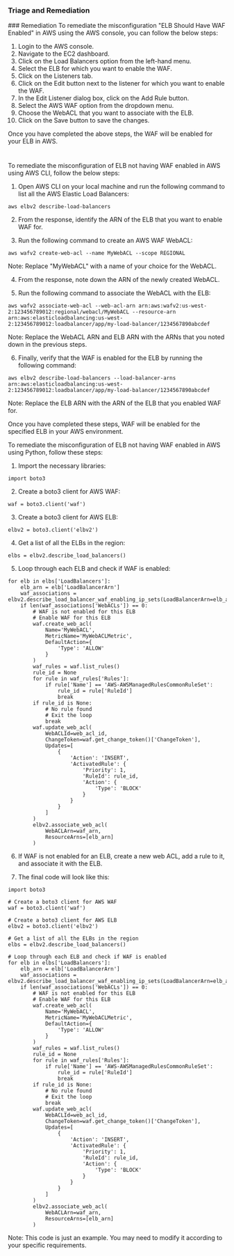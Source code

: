
### Triage and Remediation
<Tabs>
<Tab title='Remediation'>
### Remediation

<AccordionGroup>
<Accordion title='Using Console' defaultOpen='true'>
To remediate the misconfiguration "ELB Should Have WAF Enabled" in AWS using the AWS console, you can follow the below steps:

1. Login to the AWS console.
2. Navigate to the EC2 dashboard.
3. Click on the Load Balancers option from the left-hand menu.
4. Select the ELB for which you want to enable the WAF.
5. Click on the Listeners tab.
6. Click on the Edit button next to the listener for which you want to enable the WAF.
7. In the Edit Listener dialog box, click on the Add Rule button.
8. Select the AWS WAF option from the dropdown menu.
9. Choose the WebACL that you want to associate with the ELB.
10. Click on the Save button to save the changes.

Once you have completed the above steps, the WAF will be enabled for your ELB in AWS.

#
</Accordion>

<Accordion title='Using CLI'>
To remediate the misconfiguration of ELB not having WAF enabled in AWS using AWS CLI, follow the below steps:

1. Open AWS CLI on your local machine and run the following command to list all the AWS Elastic Load Balancers:

```
aws elbv2 describe-load-balancers
```

2. From the response, identify the ARN of the ELB that you want to enable WAF for.

3. Run the following command to create an AWS WAF WebACL:

```
aws wafv2 create-web-acl --name MyWebACL --scope REGIONAL
```

Note: Replace "MyWebACL" with a name of your choice for the WebACL.

4. From the response, note down the ARN of the newly created WebACL.

5. Run the following command to associate the WebACL with the ELB:

```
aws wafv2 associate-web-acl --web-acl-arn arn:aws:wafv2:us-west-2:123456789012:regional/webacl/MyWebACL --resource-arn arn:aws:elasticloadbalancing:us-west-2:123456789012:loadbalancer/app/my-load-balancer/1234567890abcdef
```

Note: Replace the WebACL ARN and ELB ARN with the ARNs that you noted down in the previous steps.

6. Finally, verify that the WAF is enabled for the ELB by running the following command:

```
aws elbv2 describe-load-balancers --load-balancer-arns arn:aws:elasticloadbalancing:us-west-2:123456789012:loadbalancer/app/my-load-balancer/1234567890abcdef
```

Note: Replace the ELB ARN with the ARN of the ELB that you enabled WAF for.

Once you have completed these steps, WAF will be enabled for the specified ELB in your AWS environment.
</Accordion>

<Accordion title='Using Python'>
To remediate the misconfiguration of ELB not having WAF enabled in AWS using Python, follow these steps:

1. Import the necessary libraries:

```
import boto3
```

2. Create a boto3 client for AWS WAF:

```
waf = boto3.client('waf')
```

3. Create a boto3 client for AWS ELB:

```
elbv2 = boto3.client('elbv2')
```

4. Get a list of all the ELBs in the region:

```
elbs = elbv2.describe_load_balancers()
```

5. Loop through each ELB and check if WAF is enabled:

```
for elb in elbs['LoadBalancers']:
    elb_arn = elb['LoadBalancerArn']
    waf_associations = elbv2.describe_load_balancer_waf_enabling_ip_sets(LoadBalancerArn=elb_arn)
    if len(waf_associations['WebACLs']) == 0:
        # WAF is not enabled for this ELB
        # Enable WAF for this ELB
        waf.create_web_acl(
            Name='MyWebACL',
            MetricName='MyWebACLMetric',
            DefaultAction={
                'Type': 'ALLOW'
            }
        )
        waf_rules = waf.list_rules()
        rule_id = None
        for rule in waf_rules['Rules']:
            if rule['Name'] == 'AWS-AWSManagedRulesCommonRuleSet':
                rule_id = rule['RuleId']
                break
        if rule_id is None:
            # No rule found
            # Exit the loop
            break
        waf.update_web_acl(
            WebACLId=web_acl_id,
            ChangeToken=waf.get_change_token()['ChangeToken'],
            Updates=[
                {
                    'Action': 'INSERT',
                    'ActivatedRule': {
                        'Priority': 1,
                        'RuleId': rule_id,
                        'Action': {
                            'Type': 'BLOCK'
                        }
                    }
                }
            ]
        )
        elbv2.associate_web_acl(
            WebACLArn=waf_arn,
            ResourceArns=[elb_arn]
        )
```

6. If WAF is not enabled for an ELB, create a new web ACL, add a rule to it, and associate it with the ELB.

7. The final code will look like this:

```
import boto3

# Create a boto3 client for AWS WAF
waf = boto3.client('waf')

# Create a boto3 client for AWS ELB
elbv2 = boto3.client('elbv2')

# Get a list of all the ELBs in the region
elbs = elbv2.describe_load_balancers()

# Loop through each ELB and check if WAF is enabled
for elb in elbs['LoadBalancers']:
    elb_arn = elb['LoadBalancerArn']
    waf_associations = elbv2.describe_load_balancer_waf_enabling_ip_sets(LoadBalancerArn=elb_arn)
    if len(waf_associations['WebACLs']) == 0:
        # WAF is not enabled for this ELB
        # Enable WAF for this ELB
        waf.create_web_acl(
            Name='MyWebACL',
            MetricName='MyWebACLMetric',
            DefaultAction={
                'Type': 'ALLOW'
            }
        )
        waf_rules = waf.list_rules()
        rule_id = None
        for rule in waf_rules['Rules']:
            if rule['Name'] == 'AWS-AWSManagedRulesCommonRuleSet':
                rule_id = rule['RuleId']
                break
        if rule_id is None:
            # No rule found
            # Exit the loop
            break
        waf.update_web_acl(
            WebACLId=web_acl_id,
            ChangeToken=waf.get_change_token()['ChangeToken'],
            Updates=[
                {
                    'Action': 'INSERT',
                    'ActivatedRule': {
                        'Priority': 1,
                        'RuleId': rule_id,
                        'Action': {
                            'Type': 'BLOCK'
                        }
                    }
                }
            ]
        )
        elbv2.associate_web_acl(
            WebACLArn=waf_arn,
            ResourceArns=[elb_arn]
        )
```

Note: This code is just an example. You may need to modify it according to your specific requirements.
</Accordion>

</AccordionGroup>
</Tab>
</Tabs>
